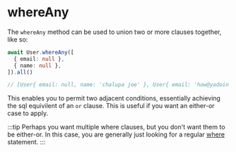
# whereAny

The `whereAny` method can be used to union two or more clauses together, like so:

```ts
await User.whereAny([
  { email: null },
  { name: null },
]).all()

// [User{ email: null, name: 'chalupa joe' }, User{ email: 'how@yadoin', name: null }, ...]
```

This enables you to permit two adjacent conditions, essentially achieving the sql equivilent of an `or` clause. This is useful if you want an either-or case to apply.

:::tip
Perhaps you want multiple where clauses, but you don't want them to be either-or. In this case, you are generally just looking for a regular [where](/docs/models/querying/where) statement.
:::
